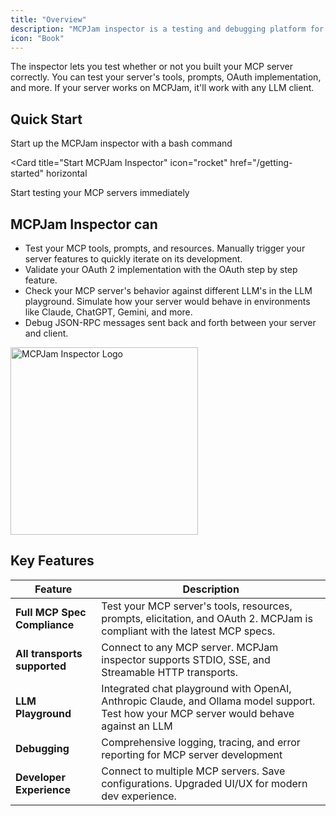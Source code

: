 ```yaml
---
title: "Overview"
description: "MCPJam inspector is a testing and debugging platform for Model Context Protocol (MCP) servers"
icon: "Book"
---
```


The inspector lets you test whether or not you built your MCP server correctly. You can test your server's tools, prompts, OAuth implementation, and more. If your server works on MCPJam, it'll work with any LLM client. 

## Quick Start

Start up the MCPJam inspector with a bash command

<Card
  title="Start MCPJam Inspector"
  icon="rocket"
  href="/getting-started"
  horizontal
>
  Start testing your MCP servers immediately
</Card>


## MCPJam Inspector can

- Test your MCP tools, prompts, and resources. Manually trigger your server features to quickly iterate on its development. 
- Validate your OAuth 2 implementation with the OAuth step by step feature. 
- Check your MCP server's behavior against different LLM's in the LLM playground. Simulate how your server would behave in environments like Claude, ChatGPT, Gemini, and more. 
- Debug JSON-RPC messages sent back and forth between your server and client. 

<Frame>
<img
  className="block"
  src="/images/demo_1.png"
  alt="MCPJam Inspector Logo"
  width="300"
/>
</Frame>

## Key Features

| Feature                      | Description                                                                                                                              |
| ---------------------------- | ---------------------------------------------------------------------------------------------------------------------------------------- |
| **Full MCP Spec Compliance** | Test your MCP server's tools, resources, prompts, elicitation, and OAuth 2. MCPJam is compliant with the latest MCP specs.               |
| **All transports supported** | Connect to any MCP server. MCPJam inspector supports STDIO, SSE, and Streamable HTTP transports.                                         |
| **LLM Playground**           | Integrated chat playground with OpenAI, Anthropic Claude, and Ollama model support. Test how your MCP server would behave against an LLM |
| **Debugging**                | Comprehensive logging, tracing, and error reporting for MCP server development                                                           |
| **Developer Experience**     | Connect to multiple MCP servers. Save configurations. Upgraded UI/UX for modern dev experience.                                          |


